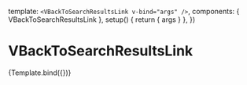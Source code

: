 

<Meta
  title="Components/VBackToSearchResultsLink"
  component={VBackToSearchResultsLink}
/>

  template: `<VBackToSearchResultsLink v-bind="args" />`,
  components: { VBackToSearchResultsLink },
  setup() {
    return { args }
  },
})

# VBackToSearchResultsLink

<Description of={VBackToSearchResultsLink} />

<Canvas>
  <Story name="Default" args={{ href: "#", id: "123" }}>
    {Template.bind({})}
  </Story>
</Canvas>
